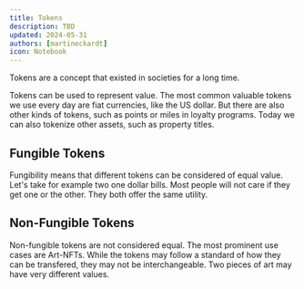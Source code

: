 ```yaml
---
title: Tokens
description: TBD
updated: 2024-05-31
authors: [martineckardt]
icon: Notebook
---
```


Tokens are a concept that existed in societies for a long time. 

Tokens can be used to represent value. The most common valuable tokens we use every day are fiat currencies, like the US dollar. But there are also other kinds of tokens, such as points or miles in loyalty programs. Today we can also tokenize other assets, such as property titles.

## Fungible Tokens

Fungibility means that different tokens can be considered of equal value. Let's take for example two one dollar bills. Most people will not care if they get one or the other. They both offer the same utility. 

## Non-Fungible Tokens

Non-fungible tokens are not considered equal. The most prominent use cases are Art-NFTs. While the tokens may follow a standard of how they can be transfered, they may not be interchangeable. Two pieces of art may have very different values.